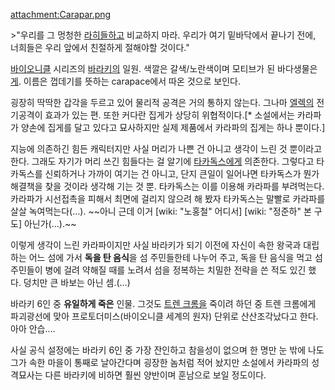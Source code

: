 attachment:Carapar.png

>"우리를 그 멍청한 [[라히]]들하고 비교하지 마라. 우리가 여기 밑바닥에서 끝나기 전에, 너희들은 우리 앞에서 친절하게 절해야할 것이다."

{{{+1 Carapar}}}

[[바이오니클]] 시리즈의 [[바라키(바이오니클)|바라키]]의 일원. 색깔은 갈색/노란색이며 모티브가 된 바다생물은 [[게]]. 이름은 껍데기를 뜻하는 carapace에서 따온 것으로 보인다.

굉장히 딱딱한 갑각을 두르고 있어 물리적 공격은 거의 통하지 않는다. 그나마 [[엘렉]]의 전기공격이 효과가 있는 편. 또한 커다란 집게가 상당히 위협적이다.[* 소설에서는 카라파가 양손에 집게를 달고 있다고 묘사하지만 실제 제품에서 카라파의 집게는 하나 뿐이다.]

지능에 의존하긴 힘든 캐릭터지만 사실 머리가 나쁜 건 아니고 생각이 느린 것 뿐이라고 한다. 그래도 자기가 머리 쓰긴 힘들다는 걸 알기에 [[타카독스]]에게 의존한다. 그렇다고 타카독스를 신뢰하거나 가까이 여기는 건 아니고, 단지 큰일이 일어나면 타카독스가 뭔가 해결책을 찾을 것이라 생각해 기는 것 뿐. 타카독스는 이를 이용해 카라파를 부려먹는다. 카라파가 시선접촉을 피해서 최면에 걸리지 않으려 해 봤자 타카독스는 말빨로 카라파를 살살 녹여먹는다(…). ~~아니 근데 이거 [wiki: "노홍철" 어디서] [wiki: "정준하" 본 구도] 아닌가(…).~~

이렇게 생각이 느린 카라파이지만 사실 바라키가 되기 이전에 자신이 속한 왕국과 대립하는 어느 섬에 가서 '''독을 탄 음식'''을 섬 주민들한테 나누어 주고, 독을 탄 음식을 먹고 섬 주민들이 병에 걸려 약해질 때를 노려서 섬을 정복하는 치밀한 전략을 쓴 적도 있긴 했다. 덩치만 큰 바보는 아닌 셈.(...)

바라키 6인 중 '''유일하게 죽은''' 인물. 그것도 [[트렌 크롬]]을 죽이려 하던 중 트렌 크롬에게 파괴광선에 맞아 프로토더미스(바이오니클 세계의 원자) 단위로 산산조각났다고 한다. 아아 안습….

사실 공식 설정에는 바라키 6인 중 가장 잔인하고 참을성이 없으며 한 명만 눈 밖에 나도 그가 속한 마을이 통째로 날아간다며 굉장한 놈처럼 적어 놨지만 소설에서 카라파의 성격묘사는 다른 바라키에 비하면 훨씬 양반이며 훈남으로 보일 정도이다.
